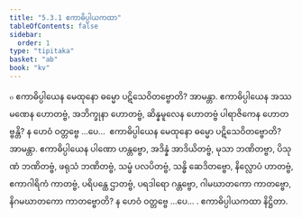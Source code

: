 ```yaml
---
title: "5.3.1 ဧကာဓိပ္ပါယကထာ"
tableOfContents: false
sidebar:
  order: 1
type: "tipitaka"
basket: "ab"
book: "kv"
---
```



<DynamicBreadcrumb />

<Division number="908" book="kv">

<Paragraph number="2775" book="kv">
๐ ဧကာဓိပ္ပါယေန မေထုနော ဓမ္မော ပဋိသေဝိတဗ္ဗောတိ? အာမန္တာ. ဧကာဓိပ္ပါယေန အဿမဏေန ဟောတဗ္ဗံ, အဘိက္ခုနာ ဟောတဗ္ဗံ, ဆိန္နမူလေန ဟောတဗ္ဗံ ပါရာဇိကေန ဟောတဗ္ဗန္တိ? န ဟေဝံ ဝတ္တဗ္ဗေ …ပေ…  ဧကာဓိပ္ပါယေန မေထုနော ဓမ္မော ပဋိသေဝိတဗ္ဗောတိ? အာမန္တာ. ဧကာဓိပ္ပါယေန ပါဏော ဟန္တဗ္ဗော, အဒိန္နံ အာဒိယိတဗ္ဗံ, မုသာ ဘဏိတဗ္ဗာ, ပိသုဏံ ဘဏိတဗ္ဗံ, ဖရုသံ ဘဏိတဗ္ဗံ, သမ္ဖံ ပလပိတဗ္ဗံ, သန္ဓိ ဆေဒိတဗ္ဗော, နိလ္လောပံ ဟာတဗ္ဗံ, ဧကာဂါရိကံ ကာတဗ္ဗံ, ပရိပန္ထေ ဌာတဗ္ဗံ, ပရဒါရော ဂန္တဗ္ဗော, ဂါမဃာတကော ကာတဗ္ဗော, နိဂမဃာတကော ကာတဗ္ဗောတိ? န ဟေဝံ ဝတ္တဗ္ဗေ …ပေ… .

</Paragraph>
</Division>

<Paragraph number="2776" type="center" book="kv">
ဧကာဓိပ္ပါယကထာ နိဋ္ဌိတာ.
</Paragraph>